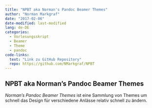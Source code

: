 ```yaml
---
title: "NPBT aka Norman's Pandoc Beamer Themes"
author: "Norman Markgraf"
date: "2017-02-06"
date-modified: last-modified
lang: de-DE
categories: 
  - Vorlesungsskript
  - Beamer
  - Theme
  - pandoc
code-links:
  text: "Link zu GitHub Repository"
  repo: https://github.com/NMarkgraf/NPBT
---
```


## NPBT aka Norman's Pandoc Beamer Themes 

_Norman's Pandoc Beamer Themes_ ist eine Sammlung von Themes um schnell das Design für verschiedene Anlässe relativ schnell zu ändern.

